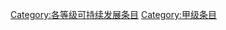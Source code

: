 {{catmore1|[[Wikipedia:可持续发展專題|Wikipedia:可持续发展專題]]}}
{{Articles by Quality|topic=可持续发展|project=可持续发展|format=TOC}}
{{emptycat}}

[[Category:各等级可持续发展条目|Category:各等级可持续发展条目]]
[[Category:甲级条目|Category:甲级条目]]